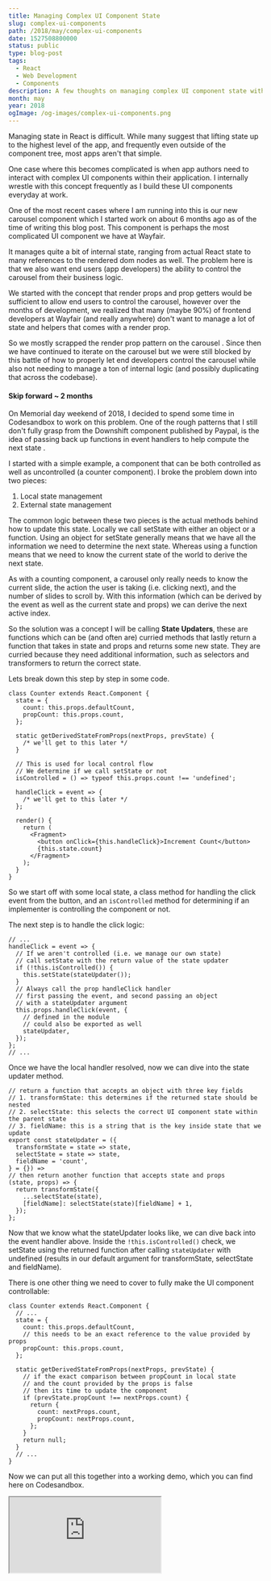 ```yaml
---
title: Managing Complex UI Component State
slug: complex-ui-components
path: /2018/may/complex-ui-components
date: 1527508800000
status: public
type: blog-post
tags:
  - React
  - Web Development
  - Components
description: A few thoughts on managing complex UI component state within React
month: may
year: 2018
ogImage: /og-images/complex-ui-components.png
---
```



Managing state in React is difficult. While many suggest that lifting state up
to the highest level of the app, and frequently even outside of the component
tree, most apps aren't that simple.

One case where this becomes complicated is when app authors need to interact
with complex UI components within their application. I internally wrestle with
this concept frequently as I build these UI components everyday at work.

One of the most recent cases where I am running into this is our new carousel
component which I started work on about 6 months ago as of the time of writing
this blog post. This component is perhaps the most complicated UI component we
have at Wayfair.

It manages quite a bit of internal state, ranging from actual React state to
many references to the rendered dom nodes as well. The problem here is that we
also want end users (app developers) the ability to control the carousel from
their business logic.

We started with the concept that render props and prop getters would be
sufficient to allow end users to control the carousel, however over the months
of development, we realized that many (maybe 90%) of frontend developers at
Wayfair (and really anywhere) don't want to manage a lot of state and helpers
that comes with a render prop.

So we mostly scrapped the render prop pattern on the carousel
<FootnoteRef id="1"/>. Since then we have continued to iterate on the carousel
but we were still blocked by this battle of how to properly let end developers
control the carousel while also not needing to manage a ton of internal logic
(and possibly duplicating that across the codebase).

#### Skip forward ~ 2 months

On Memorial day weekend of 2018, I decided to spend some time in Codesandbox to
work on this problem. One of the rough patterns that I still don't fully grasp
from the Downshift component published by Paypal, is the idea of passing back up
functions in event handlers to help compute the next state
<FootnoteRef id="2" />.

I started with a simple example, a component that can be both controlled as well
as uncontrolled (a counter component). I broke the problem down into two pieces:

1. Local state management
2. External state management

The common logic between these two pieces is the actual methods behind how to
update this state. Locally we call setState with either an object or a function.
Using an object for setState generally means that we have all the information we
need to determine the next state. Whereas using a function means that we need to
know the current state of the world to derive the next state.

As with a counting component, a carousel only really needs to know the current
slide, the action the user is taking (i.e. clicking next), and the number of
slides to scroll by. With this information (which can be derived by the event as
well as the current state and props) we can derive the next active index.

So the solution was a concept I will be calling **State Updaters**, these are
functions which can be (and often are) curried methods that lastly return a
function that takes in state and props and returns some new state. They are
curried because they need additional information, such as selectors and
transformers to return the correct state.

Lets break down this step by step in some code.

```tsx
class Counter extends React.Component {
  state = {
    count: this.props.defaultCount,
    propCount: this.props.count,
  };

  static getDerivedStateFromProps(nextProps, prevState) {
    /* we'll get to this later */
  }

  // This is used for local control flow
  // We determine if we call setState or not
  isControlled = () => typeof this.props.count !== 'undefined';

  handleClick = event => {
    /* we'll get to this later */
  };

  render() {
    return (
      <Fragment>
        <button onClick={this.handleClick}>Increment Count</button>
        {this.state.count}
      </Fragment>
    );
  }
}
```

So we start off with some local state, a class method for handling the click
event from the button, and an `isControlled` method for determining if an
implementer is controlling the component or not.

The next step is to handle the click logic:

```tsx
// ...
handleClick = event => {
  // If we aren't controlled (i.e. we manage our own state)
  // call setState with the return value of the state updater
  if (!this.isControlled()) {
    this.setState(stateUpdater());
  }
  // Always call the prop handleClick handler
  // first passing the event, and second passing an object
  // with a stateUpdater argument
  this.props.handleClick(event, {
    // defined in the module
    // could also be exported as well
    stateUpdater,
  });
};
// ...
```

Once we have the local handler resolved, now we can dive into the state updater
method.

```tsx
// return a function that accepts an object with three key fields
// 1. transformState: this determines if the returned state should be nested
// 2. selectState: this selects the correct UI component state within the parent state
// 3. fieldName: this is a string that is the key inside state that we update
export const stateUpdater = ({
  transformState = state => state,
  selectState = state => state,
  fieldName = 'count',
} = {}) =>
// then return another function that accepts state and props
(state, props) => {
  return transformState({
    ...selectState(state),
    [fieldName]: selectState(state)[fieldName] + 1,
  });
};
```

Now that we know what the stateUpdater looks like, we can dive back into the
event handler above. Inside the `!this.isControlled()` check, we setState using
the returned function after calling `stateUpdater` with undefined (results in
our default argument for transformState, selectState and fieldName).

There is one other thing we need to cover to fully make the UI component
controllable:

```tsx
class Counter extends React.Component {
  // ...
  state = {
    count: this.props.defaultCount,
    // this needs to be an exact reference to the value provided by props
    propCount: this.props.count,
  };

  static getDerivedStateFromProps(nextProps, prevState) {
    // if the exact comparison between propCount in local state
    // and the count provided by the props is false
    // then its time to update the component
    if (prevState.propCount !== nextProps.count) {
      return {
        count: nextProps.count,
        propCount: nextProps.count,
      };
    }
    return null;
  }
  // ...
}
```

Now we can put all this together into a working demo, which you can find here on
Codesandbox.

<iframe src="https://codesandbox.io/embed/5wx0l7o3wk?autoresize=1&hidenavigation=1&moduleview=1" style={{width: '100%', height: 500, border: 0, borderRadius: 4, overflow: 'hidden'}} sandbox="allow-modals allow-forms allow-popups allow-scripts allow-same-origin" />

---

<Footnote id="1">Most of the render prop code still lives in the carousel but it
will most likely be removed before we open source.</Footnote>

<Footnote id="2">Side note, I haven't even validated that this is what Downshift
does, I have only some second hand knowledge of their helpers that they pass
back up.</Footnote>


